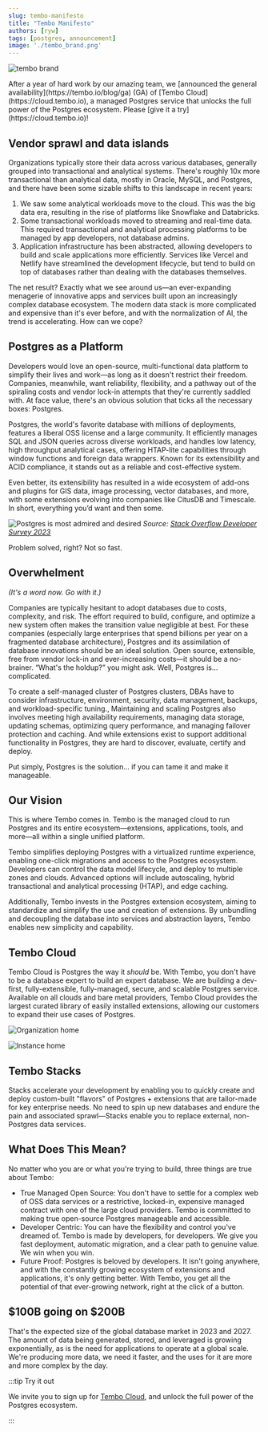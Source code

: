 ```yaml
---
slug: tembo-manifesto
title: "Tembo Manifesto"
authors: [ryw]
tags: [postgres, announcement]
image: './tembo_brand.png'
---
```


![tembo brand](./tembo_brand.png)

<Callout title='January 10, 2024' variant='info'>
    After a year of hard work by our amazing team, we [announced the general availability](https://tembo.io/blog/ga) (GA) of [Tembo Cloud](https://cloud.tembo.io), a managed Postgres service that unlocks the full power of the Postgres ecosystem. Please [give it a try](https://cloud.tembo.io)!
</Callout>

## Vendor sprawl and data islands

Organizations typically store their data across various databases, generally grouped into transactional and analytical systems. There's roughly 10x more transactional than analytical data, mostly in Oracle, MySQL, and Postgres, and there have been some sizable shifts to this landscape in recent years:

1. We saw some analytical workloads move to the cloud. This was the big data era, resulting in the rise of platforms like Snowflake and Databricks.
1. Some transactional workloads moved to streaming and real-time data. This required transactional and analytical processing platforms to be managed by app developers, not database admins.
1. Application infrastructure has been abstracted, allowing developers to build and scale applications more efficiently. Services like Vercel and Netlify have streamlined the development lifecycle, but tend to build on top of databases rather than dealing with the databases themselves.

The net result? Exactly what we see around us—an ever-expanding menagerie of innovative apps and services built upon an increasingly complex database ecosystem. The modern data stack is more complicated and expensive than it's ever before, and with the normalization of AI, the trend is accelerating. How can we cope?

## Postgres as a Platform

Developers would love an open-source, multi-functional data platform to simplify their lives and work—as long as it doesn't restrict their freedom. Companies, meanwhile, want reliability, flexibility, and a pathway out of the spiraling costs and vendor lock-in attempts that they're currently saddled with.
At face value, there's an obvious solution that ticks all the necessary boxes:
Postgres.

Postgres, the world's favorite database with millions of deployments, features a liberal OSS license and a large community. It efficiently manages SQL and JSON queries across diverse workloads, and handles low latency, high throughput analytical cases, offering HTAP-lite capabilities through window functions and foreign data wrappers. Known for its extensibility and ACID compliance, it stands out as a reliable and cost-effective system.

Even better, its extensibility has resulted in a wide ecosystem of add-ons and plugins for GIS data, image processing, vector databases, and more, with some extensions evolving into companies like CitusDB and Timescale. In short, everything you’d want and then some.

![Postgres is most admired and desired](./postgres_is_admired_and_desired_stackoverflow.png)
*Source: [Stack Overflow Developer Survey 2023](https://survey.stackoverflow.co/2023/#section-admired-and-desired-databases)*

Problem solved, right? Not so fast.

## Overwhelment​

*(It's a word now. Go with it.)*

Companies are typically hesitant to adopt databases due to costs, complexity, and risk. The effort required to build, configure, and optimize a new system often makes the transition value negligible at best. For these companies (especially large enterprises that spend billions per year on a fragmented database architecture), Postgres and its assimilation of database innovations should be an ideal solution. Open source, extensible, free from vendor lock-in and ever-increasing costs—it should be a no-brainer.
“What's the holdup?” you might ask. Well, Postgres is... complicated.

To create a self-managed cluster of Postgres clusters, DBAs have to consider infrastructure, environment, security, data management, backups, and workload-specific tuning., Maintaining and scaling Postgres also involves meeting high availability requirements, managing data storage, updating schemas, optimizing query performance, and managing failover protection and caching. And while extensions exist to support additional functionality in Postgres, they are hard to discover, evaluate, certify and deploy.

Put simply, Postgres is the solution… if you can tame it and make it manageable.

## Our Vision

This is where Tembo comes in. Tembo is the managed cloud to run Postgres and its entire ecosystem—extensions, applications, tools, and more—all within a single unified platform.

Tembo simplifies deploying Postgres with a virtualized runtime experience, enabling one-click migrations and access to the Postgres ecosystem. Developers can control the data model lifecycle, and deploy to multiple zones and clouds. Advanced options will include autoscaling, hybrid transactional and analytical processing (HTAP), and edge caching.

Additionally, Tembo invests in the Postgres extension ecosystem, aiming to standardize and simplify the use and creation of extensions. By unbundling and decoupling the database into services and abstraction layers, Tembo enables new simplicity and capability.

## Tembo Cloud

Tembo Cloud is Postgres the way it *should* be. With Tembo, you don't have to be a database expert to build an expert database. We are building a dev-first, fully-extensible, fully-managed, secure, and scalable Postgres service. Available on all clouds and bare metal providers, Tembo Cloud provides the largest curated library of easily installed extensions, allowing our customers to expand their use cases of Postgres.

![Organization home](./org_home.png)

![Instance home](./instance_home.png)

## Tembo Stacks

Stacks accelerate your development by enabling you to quickly create and deploy custom-built "flavors" of Postgres + extensions that are tailor-made for key enterprise needs. No need to spin up new databases and endure the pain and associated sprawl—Stacks enable you to replace external, non-Postgres data services.

## What Does This Mean?

No matter who you are or what you're trying to build, three things are true about Tembo:

* True Managed Open Source: You don't have to settle for a complex web of OSS data services or a restrictive, locked-in, expensive managed contract with one of the large cloud providers. Tembo is committed to making true open-source Postgres manageable and accessible.
* Developer Centric: You can have the flexibility and control you've dreamed of. Tembo is made by developers, for developers. We give you fast deployment, automatic migration, and a clear path to genuine value. We win when you win.
* Future Proof: Postgres is beloved by developers. It isn't going anywhere, and with the constantly growing ecosystem of extensions and applications, it's only getting better. With Tembo, you get all the potential of that ever-growing network, right at the click of a button.

## $100B going on $200B

That's the expected size of the global database market in 2023 and 2027. The amount of data being generated, stored, and leveraged is growing exponentially, as is the need for applications to operate at a global scale. We're producing more data, we need it faster, and the uses for it are more and more complex by the day.

:::tip Try it out

We invite you to sign up for [Tembo Cloud](https://cloud.tembo.io), and unlock the full power of the Postgres ecosystem.

:::
